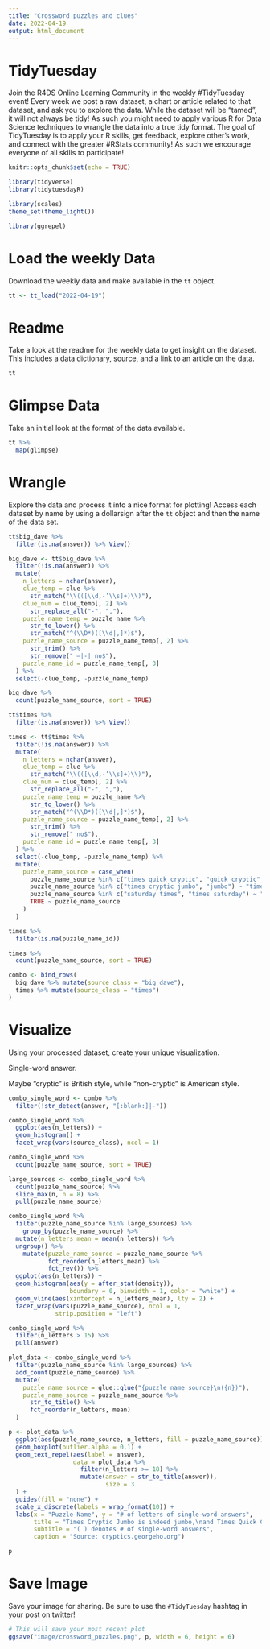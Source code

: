 ```yaml
---
title: "Crossword puzzles and clues"
date: 2022-04-19
output: html_document
---
```


# TidyTuesday

Join the R4DS Online Learning Community in the weekly #TidyTuesday event!
Every week we post a raw dataset, a chart or article related to that dataset, and ask you to explore the data.
While the dataset will be “tamed”, it will not always be tidy! As such you might need to apply various R for Data Science techniques to wrangle the data into a true tidy format.
The goal of TidyTuesday is to apply your R skills, get feedback, explore other’s work, and connect with the greater #RStats community!
As such we encourage everyone of all skills to participate!

```r

knitr::opts_chunk$set(echo = TRUE)

library(tidyverse)
library(tidytuesdayR)

library(scales)
theme_set(theme_light())

library(ggrepel)
```

# Load the weekly Data

Download the weekly data and make available in the `tt` object.

```r

tt <- tt_load("2022-04-19")

```


# Readme

Take a look at the readme for the weekly data to get insight on the dataset.
This includes a data dictionary, source, and a link to an article on the data.

```r

tt

```


# Glimpse Data

Take an initial look at the format of the data available.

```r

tt %>% 
  map(glimpse)

```

# Wrangle

Explore the data and process it into a nice format for plotting! Access each dataset by name by using a dollarsign after the `tt` object and then the name of the data set.

```r

tt$big_dave %>% 
  filter(is.na(answer)) %>% View()

big_dave <- tt$big_dave %>% 
  filter(!is.na(answer)) %>% 
  mutate(
    n_letters = nchar(answer),
    clue_temp = clue %>% 
      str_match("\\(([\\d,-’\\s]+)\\)"),
    clue_num = clue_temp[, 2] %>% 
      str_replace_all("-", ","),
    puzzle_name_temp = puzzle_name %>% 
      str_to_lower() %>% 
      str_match("^(\\D*)([\\d|,]*)$"),
    puzzle_name_source = puzzle_name_temp[, 2] %>% 
      str_trim() %>% 
      str_remove(" –|-| no$"),
    puzzle_name_id = puzzle_name_temp[, 3]
  ) %>% 
  select(-clue_temp, -puzzle_name_temp)

big_dave %>% 
  count(puzzle_name_source, sort = TRUE)

tt$times %>% 
  filter(is.na(answer)) %>% View()

times <- tt$times %>% 
  filter(!is.na(answer)) %>% 
  mutate(
    n_letters = nchar(answer),
    clue_temp = clue %>% 
      str_match("\\(([\\d,-’\\s]+)\\)"),
    clue_num = clue_temp[, 2] %>% 
      str_replace_all("-", ","),
    puzzle_name_temp = puzzle_name %>% 
      str_to_lower() %>% 
      str_match("^(\\D*)([\\d|,]*)$"),
    puzzle_name_source = puzzle_name_temp[, 2] %>% 
      str_trim() %>% 
      str_remove(" no$"),
    puzzle_name_id = puzzle_name_temp[, 3]
  ) %>% 
  select(-clue_temp, -puzzle_name_temp) %>% 
  mutate(
    puzzle_name_source = case_when(
      puzzle_name_source %in% c("times quick cryptic", "quick cryptic", "qc") ~ "times quick cryptic",
      puzzle_name_source %in% c("times cryptic jumbo", "jumbo") ~ "times cryptic jumbo",
      puzzle_name_source %in% c("saturday times", "times saturday") ~ "saturday times",
      TRUE ~ puzzle_name_source
    )
  )

times %>% 
  filter(is.na(puzzle_name_id))

times %>% 
  count(puzzle_name_source, sort = TRUE)

combo <- bind_rows(
  big_dave %>% mutate(source_class = "big_dave"),
  times %>% mutate(source_class = "times")
) 

```

# Visualize

Using your processed dataset, create your unique visualization.

Single-word answer.

Maybe "cryptic" is British style, while "non-cryptic" is American style.

```r

combo_single_word <- combo %>% 
  filter(!str_detect(answer, "[:blank:]|-"))

combo_single_word %>% 
  ggplot(aes(n_letters)) +
  geom_histogram() +
  facet_wrap(vars(source_class), ncol = 1)

combo_single_word %>% 
  count(puzzle_name_source, sort = TRUE)

large_sources <- combo_single_word %>% 
  count(puzzle_name_source) %>% 
  slice_max(n, n = 8) %>% 
  pull(puzzle_name_source)

combo_single_word %>% 
  filter(puzzle_name_source %in% large_sources) %>% 
    group_by(puzzle_name_source) %>% 
  mutate(n_letters_mean = mean(n_letters)) %>% 
  ungroup() %>% 
    mutate(puzzle_name_source = puzzle_name_source %>% 
           fct_reorder(n_letters_mean) %>% 
           fct_rev()) %>% 
  ggplot(aes(n_letters)) +
  geom_histogram(aes(y = after_stat(density)),
                 boundary = 0, binwidth = 1, color = "white") +
  geom_vline(aes(xintercept = n_letters_mean), lty = 2) +
  facet_wrap(vars(puzzle_name_source), ncol = 1,
             strip.position = "left")
```

```r

combo_single_word %>% 
  filter(n_letters > 15) %>% 
  pull(answer)

plot_data <- combo_single_word %>% 
  filter(puzzle_name_source %in% large_sources) %>% 
  add_count(puzzle_name_source) %>% 
  mutate(
    puzzle_name_source = glue::glue("{puzzle_name_source}\n({n})"),
    puzzle_name_source = puzzle_name_source %>% 
      str_to_title() %>% 
      fct_reorder(n_letters, mean)
  )

p <- plot_data %>% 
  ggplot(aes(puzzle_name_source, n_letters, fill = puzzle_name_source)) +
  geom_boxplot(outlier.alpha = 0.1) +
  geom_text_repel(aes(label = answer),
                  data = plot_data %>% 
                    filter(n_letters >= 18) %>% 
                    mutate(answer = str_to_title(answer)),
                           size = 3
  ) +
  guides(fill = "none") +
  scale_x_discrete(labels = wrap_format(10)) +
  labs(x = "Puzzle Name", y = "# of letters of single-word answers",
       title = "Times Cryptic Jumbo is indeed jumbo,\nand Times Quick Cryptic is indeed quick",
       subtitle = "( ) denotes # of single-word answers",
       caption = "Source: cryptics.georgeho.org")

p
```


# Save Image

Save your image for sharing. Be sure to use the `#TidyTuesday` hashtag in your post on twitter! 

```r

# This will save your most recent plot
ggsave("image/crossword_puzzles.png", p, width = 6, height = 6)

```
